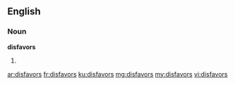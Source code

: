 ==English==

===Noun===
'''disfavors'''

# {{plural of|disfavor}}

[[ar:disfavors]]
[[fr:disfavors]]
[[ku:disfavors]]
[[mg:disfavors]]
[[my:disfavors]]
[[vi:disfavors]]